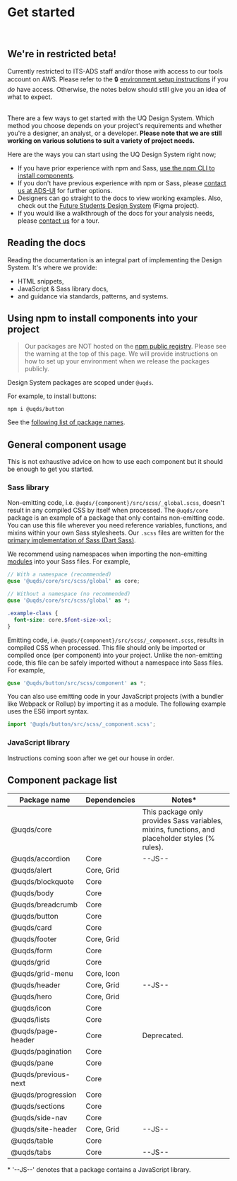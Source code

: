 
<Meta title="Introduction/Get started" />

# Get started

<br/>
<div className="alert alert--warning" role="alert">
  <div className="alert__message">
    <h2><span className="uq-icon uq-icon--architecture-and-planning--heavy-equipment-lift-hook-box uq-icon--text"></span> We're in restricted beta!</h2>
    Currently restricted to ITS-ADS staff and/or those with access to our tools account on AWS. Please refer to the 🔒&nbsp;<a href="https://confluence.its.uq.edu.au/confluence/x/0DwDCw" target="_blank">environment setup instructions</a> if you <em>do</em> have access. Otherwise, the notes below should still give you an idea of what to expect.
  </div>
</div><br/>

There are a few ways to get started with the UQ Design System. Which method you
choose depends on your project's requirements and whether you're a designer, an
analyst, or a developer. **Please note that we are still working on various
solutions to suit a variety of project needs.**

Here are the ways you can start using the UQ Design System right now;
- If you have prior experience with npm and Sass, [use the npm CLI to install components](#using-npm-to-install-components-into-your-project).
- If you don't have previous experience with npm or Sass, please [contact us at ADS-UI][2] for further options.
- Designers can go straight to the docs to view working examples. Also, check out the [Future Students Design System][3] (Figma project).
- If you would like a walkthrough of the docs for your analysis needs, please [contact us][2] for a tour.

## Reading the docs
Reading the documentation is an integral part of implementing the Design System.
It's where we provide:
- HTML snippets,
- JavaScript & Sass library docs,
- and guidance via standards, patterns, and systems.

## Using npm to install components into your project

> Our packages are NOT hosted on the [npm public registry][4]. Please see the
> warning at the top of this page. We will provide instructions on how to set up
> your environment when we release the packages publicly.

Design System packages are scoped under `@uqds`.

For example, to install buttons:

```shell
npm i @uqds/button
```

See the [following list of package names](#component-package-list).

## General component usage

This is not exhaustive advice on how to use each component but it should be
enough to get you started.

### Sass library

Non-emitting code, i.e. `@uqds/{component}/src/scss/_global.scss`, doesn't
result in any compiled CSS by itself when processed. The `@uqds/core` package is
an example of a package that only contains non-emitting code. You can use this
file wherever you need reference variables, functions, and mixins within your
own Sass stylesheets. Our `.scss` files are written for the [primary
implementation of Sass (Dart Sass)][6].

We recommend using namespaces when importing the non-emitting [modules][5] into
your Sass files. For example,

```scss
// With a namespace (recommended)
@use '@uqds/core/src/scss/global' as core;

// Without a namespace (no recommended)
@use '@uqds/core/src/scss/global' as *;

.example-class {
  font-size: core.$font-size-xxl;
}
```

Emitting code, i.e. `@uqds/{component}/src/scss/_component.scss`, results in
compiled CSS when processed. This file should only be imported or compiled once
(per component) into your project. Unlike the non-emitting code, this file can be
safely imported without a namespace into Sass files. For example,

```scss
@use '@uqds/button/src/scss/component' as *;
```

You can also use emitting code in your JavaScript projects (with a bundler like
Webpack or Rollup) by importing it as a module. The following example uses the
ES6 import syntax.

```javascript
import '@uqds/button/src/scss/_component.scss';
```

### JavaScript library

Instructions coming soon after we get our house in order.

## Component package list

| Package name        | Dependencies | Notes*                                                                                          |
|---------------------|--------------|-------------------------------------------------------------------------------------------------|
| @uqds/core          |              | This package only provides Sass variables, mixins, functions, and placeholder styles (% rules). |
| @uqds/accordion     | Core         | --JS--                                                                                          |
| @uqds/alert         | Core, Grid   |                                                                                                 |
| @uqds/blockquote    | Core         |                                                                                                 |
| @uqds/body          | Core         |                                                                                                 |
| @uqds/breadcrumb    | Core         |                                                                                                 |
| @uqds/button        | Core         |                                                                                                 |
| @uqds/card          | Core         |                                                                                                 |
| @uqds/footer        | Core, Grid   |                                                                                                 |
| @uqds/form          | Core         |                                                                                                 |
| @uqds/grid          | Core         |                                                                                                 |
| @uqds/grid-menu     | Core, Icon   |                                                                                                 |
| @uqds/header        | Core, Grid   | --JS--                                                                                          |
| @uqds/hero          | Core, Grid   |                                                                                                 |
| @uqds/icon          | Core         |                                                                                                 |
| @uqds/lists         | Core         |                                                                                                 |
| @uqds/page-header   | Core         | Deprecated.                                                                                     |
| @uqds/pagination    | Core         |                                                                                                 |
| @uqds/pane          | Core         |                                                                                                 |
| @uqds/previous-next | Core         |                                                                                                 |
| @uqds/progression   | Core         |                                                                                                 |
| @uqds/sections      | Core         |                                                                                                 |
| @uqds/side-nav      | Core         |                                                                                                 |
| @uqds/site-header   | Core, Grid   | --JS--                                                                                          |
| @uqds/table         | Core         |                                                                                                 |
| @uqds/tabs          | Core         | --JS--                                                                                          |

\* '--JS--' denotes that a package contains a JavaScript library.

[1]: https://confluence.its.uq.edu.au/confluence/x/0DwDCw
[2]: /?path=/docs/introduction-overview--page#contacts-and-community
[3]: https://www.figma.com/file/Li7SZkmaLgw8ZdiHje2q7x/Future-Students-Design-System?node-id=1691%3A0
[4]: https://registry.npmjs.org
[5]: https://sass-lang.com/documentation/at-rules/use
[6]: https://sass-lang.com/dart-sass
